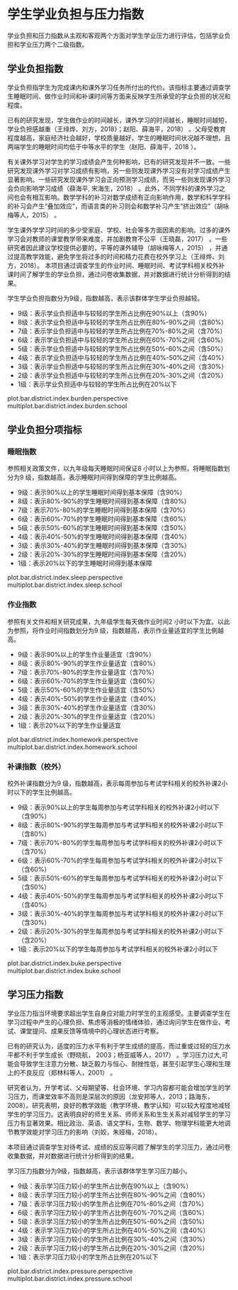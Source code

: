 <!-- chapter pressure  -->
\mytext

# 学生学业负担与压力指数

学业负担和压力指数从主观和客观两个方面对学生学业压力进行评估，包括学业负担和学业压力两个二级指数。

## 学业负担指数

学业负担指学生为完成课内和课外学习任务所付出的代价。该指标主要通过调查学生睡眠时间、做作业时间和补课时间等方面来反映学生所承受的学业负担的状况和程度。

已有的研究发现，学生做作业的时间越长，课外学习的时间越长，睡眠时间越短，学业负担感越重（王绯烨、刘方，2018}；赵阳、薛海平，2018）  。父母受教育程度越高，家庭经济社会越好，学校质量越好，学生的睡眠时间状况越不理想，且两端学生的睡眠时间均低于中等水平的学生（赵阳、薛海平，2018 ）。

有关课外学习对学生的学习成绩会产生何种影响，已有的研究发现并不一致。一些研究发现课外学习对学习成绩有影响，另一些则发现课外学习没有对学习成绩产生显著影响。一些研究发现课外学习会正向预测学习成绩，而另一些则发现课外学习会负向影响学习成绩（薛海平, 宋海生，2018） 。此外，不同学科的课外学习之间也会有相互影响。数学学科的补习对数学成绩有正向影响作用，数学和科学学科的补习会产生“叠加效应”，而语言类的补习则会和数学补习产生“挤出效应”（胡咏梅等人，2015） 。

学生课外学学习时间的多少受家庭、学校、社会等多方面因素的影响。过多的课外学习会对教师的课堂教学带来难度，并加剧教育不公平（王晓磊，2017） 。一些研究者因此建议学校提供必要的，平等的课外辅导（胡咏梅等人，2015） ，并通过提高教学效能，避免学生将过多的时间和精力花费在校外学习上（王绯烨、刘方，2018）。
 本项目通过调查学生的作业时间、睡眠时间、考试学科相关校外补课时间了解学生的学业负担，通过问卷收集数据，并对数据进行统计分析得到的结果。

学生学业负担指数分为9级，指数越高，表示该群体学生学业负担越轻。

\mylist

- 9级：表示学业负担适中与较轻\footnote{我们将以下三个条件满足两个的学生界定为学业负担适中与较轻的学生：1、睡眠时间在7小时以上；2、做作业时间在2小时以下；3、每周参加与考试学科的补课在4小时以下。
}的学生所占比例在90%以上（含90%）
- 8级：表示学业负担适中与较轻的学生所占比例在80%-90%之间（含80%）
- 7级：表示学业负担适中与较轻的学生所占比例在70%-80%之间（含70%）
- 6级：表示学业负担适中与较轻的学生所占比例在60%-70%之间（含60%）
- 5级：表示学业负担适中与较轻的学生所占比例在50%-60%之间（含50%）
- 4级：表示学业负担适中与较轻的学生所占比例在40%-50%之间（含40%）
- 3级：表示学业负担适中与较轻的学生所占比例在30%-40%之间（含30%）
- 2级：表示学业负担适中与较轻的学生所占比例在20%-30%之间（含20%）
- 1级：表示学业负担适中与较轻的学生所占比例在20%以下

\mytext

plot.bar.district.index.burden.perspective
multiplot.bar.district.index.burden.school


## 学业负担分项指标

### 睡眠指数

参照相关政策文件，以九年级每天睡眠时间保证8 小时以上为参照，将睡眠指数划分为9 级，指数越高，表示睡眠时间得到保障的学生比例越高。

\mylist

- 9级：表示90%以上的学生睡眠时间得到基本保障（含90%）
- 8级：表示80%-90%的学生睡眠时间得到基本保障（含80%）
- 7级：表示70%-80%的学生睡眠时间得到基本保障（含70%）
- 6级：表示60%-70%的学生睡眠时间得到基本保障（含60%）
- 5级：表示50%-60%的学生睡眠时间得到基本保障（含50%）
- 4级：表示40%-50%的学生睡眠时间得到基本保障（含40%）
- 3级：表示30%-40%的学生睡眠时间得到基本保障（含30%）
- 2级：表示20%-30%的学生睡眠时间得到基本保障（含20%）
- 1级：表示20%以下的学生睡眠时间得到基本保障

\mytext

plot.bar.district.index.sleep.perspective
multiplot.bar.district.index.sleep.school


### 作业指数

参照有关文件和相关研究成果，九年级学生每天做作业时间2 小时以下为宜。以此为参照，将作业时间指数划分为9 级，指数越高，表示作业量适宜的学生比例越高。

\mylist

- 9级：表示90%以上的学生作业量适宜（含90%）
- 8级：表示80%-90%的学生作业量适宜（含80%）
- 7级：表示70%-80%的学生作业量适宜（含70%）
- 6级：表示60%-70%的学生作业量适宜（含60%）
- 5级：表示50%-60%的学生作业量适宜（含50%）
- 4级：表示40%-50%的学生作业量适宜（含40%）
- 3级：表示30%-40%的学生作业量适宜（含30%）
- 2级：表示20%-30%的学生作业量适宜（含20%）
- 1级：表示20%以下的学生作业量适宜

\mytext

plot.bar.district.index.homework.perspective
multiplot.bar.district.index.homework.school


### 补课指数（校外）

校外补课指数分为9 级，指数越高，表示每周参加与考试学科相关的校外补课2小时以下的学生比例越高。

\mylist

- 9级：表示90%以上的学生每周参加与考试学科相关的校外补课2小时以下（含90%）
- 8级：表示80%-90%的学生每周参加与考试学科相关的校外补课2小时以下（含80%）
- 7级：表示70%-80%的学生每周参加与考试学科相关的校外补课2小时以下（含70%）
- 6级：表示60%-70%的学生每周参加与考试学科相关的校外补课2小时以下（含60%）
- 5级：表示50%-60%的学生每周参加与考试学科相关的校外补课2小时以下（含50%）
- 4级：表示40%-50%的学生每周参加与考试学科相关的校外补课2小时以下（含40%）
- 3级：表示30%-40%的学生每周参加与考试学科相关的校外补课2小时以下（含30%）
- 2级：表示20%-30%的学生每周参加与考试学科相关的校外补课2小时以下（含20%）
- 1级：表示20%以下的学生每周参加与考试学科相关的校外补课2小时以下

\mytext

plot.bar.district.index.buke.perspective
multiplot.bar.district.index.buke.school


## 学习压力指数

学业压力指当环境要求超出学生自身应对能力时学生的主观感受。主要调查学生在学习过程中产生的心理负担、焦虑等消极的情绪体验，通过询问学生在做作业、考试、课堂提问、成果反馈等情境中的心理状态进行考察。

已有的研究认为，适度的压力水平有利于学生成绩的提高，而过重或过轻的压力水平都不利于学生成长（野晓航， 2003；杨亚威等人，2017）  。学习压力过大,可能会导致学生注意力分散、缺乏毅力与恒心、耐挫性低，甚至引起学生心理和生理上的不良反应（郑林科等人，2001） 。

研究者认为，升学考试、父母期望等、社会环境、学习内容都可能会增加学生的学习压力，而课堂效率不高则是深层次的原因（龙安邦等人，2013；路海东，2008）。研究表明，良好的教学效能（教学环境、教学认知）可以较大程度地减轻学生的学习压力。这表明良好的师生关系、师师关系和生生关系对减轻学生的学习压力有显著效果。相比政治、英语、语文学科，生物、数学、物理学科能更大地调节教学效能对学习压力的影响（刘姣，朱娅梅，2018）。

本项目通过调查学生对待考试、成绩的反应等问题了解学生的学习压力，通过问卷收集数据，并对数据进行统计分析得到的结果。


学习压力指数分为9级，指数越高，表示该群体学生学习压力越小。

\mylist

- 9级：表示学习压力较小\footnote{我们将得分超过本维度总分60\%界定为学习压力较小。}的学生所占比例在90%以上（含90%）
- 8级：表示学习压力较小的学生所占比例在80%-90%之间（含80%）
- 7级：表示学习压力较小的学生所占比例在70%-80%之间（含70%）
- 6级：表示学习压力较小的学生所占比例在60%-70%之间（含60%）
- 5级：表示学习压力较小的学生所占比例在50%-60%之间（含50%）
- 4级：表示学习压力较小的学生所占比例在40%-50%之间（含40%）
- 3级：表示学习压力较小的学生所占比例在30%-40%之间（含30%）
- 2级：表示学习压力较小的学生所占比例在20%-30%之间（含20%）
- 1级：表示学习压力较小的学生所占比例在20%以下

\mytext

plot.bar.district.index.pressure.perspective
multiplot.bar.district.index.pressure.school

<!-- end of chapter pressure  -->
